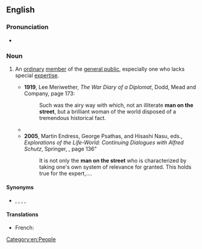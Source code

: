 ==English==

===Pronunciation===
* {{audio|en|En-au-man on the street.ogg|Audio (AU)}}

===Noun===
{{en-noun|men on the street}}

# {{lb|en|idiomatic}} An [[ordinary]] [[member]] of the [[general public]], especially one who lacks special [[expertise]].
#* '''1919''', Lee Meriwether, ''The War Diary of a Diplomat'', Dodd, Mead and Company, page 173:
#*: Such was the airy way with which, not an illiterate '''man on the street''', but a brilliant woman of the world disposed of a tremendous historical fact.
#* {{quote-book|en|year=2004|author=Steve Rushin|title=The Caddie Was a Reindeer: And Other Tales of Extreme Recreation|publisher=Atlantic Monthly Press,|isbn=0871138786|page=214
|passage="When do the Olympics begin?" a reporter from a Nagano television station asks me in a '''man-on-the-street''' interview.}}
#* '''2005''', Martin Endress, George Psathas, and Hisashi Nasu, eds., ''Explorations of the Life-World: Continuing Dialogues with Alfred Schutz'', Springer, {{ISBN|1402032196}}, page 136"
#*: It is not only the '''man on the street''' who is characterized by taking one's own system of relevance for granted. This holds true for the expert,....

====Synonyms====
* {{l|en|average Joe}}, {{l|en|John Q. Public}}, {{l|en|layman}}, {{l|en|man in the street}}, {{l|en|man on the Clapham omnibus}}

====Translations====
{{trans-top}}
* French: {{t+|fr|homme de la rue|m}}
{{trans-mid}}
{{trans-bottom}}

[[Category:en:People]]